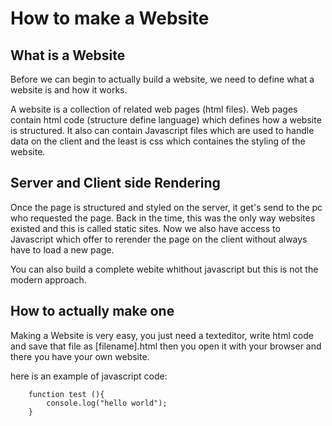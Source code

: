 # How to make a Website

## What is a Website

Before we can begin to actually build a website, we need to define what a website is and how it works.

A website is a collection of related web pages (html files).
Web pages contain html code (structure define language) which defines how a website is structured.
It also can contain Javascript files which are used to handle data on the client 
and the least is css which containes the styling of the website.

## Server and Client side Rendering

Once the page is structured and styled on the server, it get's send to the pc who requested the page.
Back in the time, this was the only way websites existed and this is called static sites.
Now we also have access to Javascript which offer to rerender the page on the client without always have to load a new page.

You can also build a complete webite whithout javascript but this is not the modern approach.

## How to actually make one

Making a Website is very easy, you just need a texteditor, write html code and save that file as [filename].html
then you open it with your browser and there you have your own website.

here is an example of javascript code:
```
    function test (){
        console.log("hello world");
    }
```




